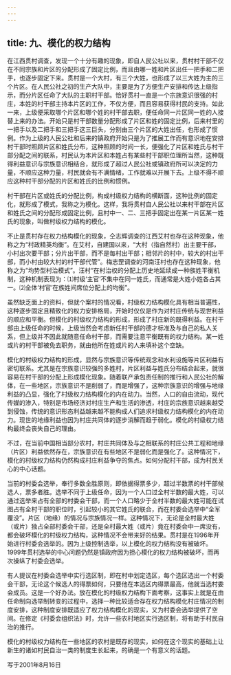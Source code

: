 ```yaml
---
---
---
```

title: 九、模化的权力结构
---



在江西贯村调查，发现一个十分有趣的现象，即自人民公社以来，贯村村干部不仅在不同宗族和片区的分配形成了固定比例，而且由哪一姓和片区出任一把手和二把手，也逐步固定下来。贯村是一个大村，有三个大姓，也形成了以三大姓为主的三个片区。在人民公社之初的生产大队中，主要是为了方便生产安排和传达上级指示，而分片区任命了大队的主职村干部。恰好贯村一直是一个宗族意识很强的村庄，本姓的村干部主持本片区的工作，不仅方便，而且容易获得村民的支持。如此一来，上级便采取哪个片区和哪个姓的村干部去职，便任命同一片区同一姓的人接替上来的办法。开始只是村干部数量分配形成了片区和姓的固定比例，后来村里的一把手以及二把手和三把手这三巨头，分别由三个片区的大姓出任，也形成了惯例。作为上级的人民公社和后来的镇政府开始只是为了推展工作而有意识地在安排村干部时照顾片区和姓氏分布，这种照顾的时间一长，便强化了片区和姓氏与村干部分配之间的联系，村民认为本片区和本姓占有某些村干部职位理所当然，这种既得利益意识与宗族意识相结合，就形成了超过人民公社或镇政府所可以决定的力量，不顺应这种力量，村民就会有不满情绪，工作就难以开展下去。上级不得不顺应这种村干部分配的片区和姓氏的比例和惯例。

村干部在片区或姓氏的分配比例，构成村级权力结构的横断面，这种比例的固定化，就形成了模式，我称之为模化。这样，我将贯村自人民公社以来村干部在片区和姓氏之间的分配形成固定比例，且村中一、二、三把手固定出在某一片区某一姓氏的现象，叫做村级权力结构的模化。

不止是贯村存在权力结构模化的现象，仝志辉调查的江西艾村也存在这种现象，他称之为“村政精英均衡”。在艾村，自建国以来，“大村（指自然村）出主要干部，小村出次要干部；分片出干部，而不是每村出干部；相邻片的村中，较大的村出干部，而小村由较大村的村干部代管”。梅志罡调查的河南汪村也存在这种现象，他称之为“均势型村治模式”。汪村“在村治权的分配上历史地延续成一种族姓平衡机制，这种机制表现为：⑴村级‘主官’不集中在同一姓氏，而通常是大姓小姓各占其一。⑵全体‘村官’在族姓间席位分配上的均衡”。

虽然缺乏面上的资料，但就个案村的情况看，村级权力结构模化具有相当普遍性，这种逐步固定且精致化的权力安排格局，开始时仅仅是作为对村庄传统与现世利益的顺应和平衡。但模化的村级权力结构的形成，形成了村庄新的既得利益。在村干部由上级任命的时候，上级当然会考虑新任村干部的德才标准及与自己的私人关系，但上级并不因此就随意任命村干部，而需要注意平衡既有的权力结构。某一姓或片的村干部被免去职务，就由他所在姓或片的人来填补这个空缺。

模化的村级权力结构的形成，显然与宗族意识等传统观念和水利设施等片区利益有密切联系。尤其是在宗族意识较强的多姓村，片区利益与姓氏分布结合起来，就很容易在村干部的分配上形成模化现象。随着联产承包责任制的推行和人民公社的解体，在一些地区，宗族意识不是削弱了，而是增强了，这种宗族意识的增强与地缘利益的凸显，强化了村级权力结构模化的内在动力。当然，人口的自由流动，现代传媒的渗入，特别是市场经济对村庄生产和生活的渗透，村庄的宗族意识越来越受到侵蚀，传统的意识形态利益越来越不能构成人们追求村级权力结构模化的内在动力。现世的地缘利益也因为村庄共同体的逐步消解而趋于弱化。模化的村级权力结构最终会丧失自己的理由。

不过，在当前中国相当部分农村，村庄共同体及与之相联系的村庄公共工程和地缘（片区）利益依然存在，宗族意识在有些地区不是弱化而是强化了。这种情况下，模化的村级权力结构仍然构成村庄利益争夺的焦点。如何分配村干部，成为村民关心的中心话题。

当前的村委会选举，奉行多数全胜原则，即依据得票多少，超过半数票的村干部候选人，票多者胜。选举不同于上级任命，因为一个人口过全村半数的最大姓，可以通过选举来占有全部的村委会干部，而一个人口略少于全村半数的最大姓可能在试图占有全村干部的职位时，引起较小的其它姓氏的联合，而在村委会选举中“全军覆没”。片区（地缘）的情况与宗族情况一样。这种情况下，无论是全村最大姓（或片）独占全部村委会干部，还是全村最大姓（或片）竟在村委会中一席没有，都会破坏模化的村级权力结构，这种情况不会带来好的结果。贯村是在1996年开始进行村委会选举的。因为上级控制选举，以上模化的权力结构没有被破坏。1999年贯村选举的中心问题仍然是镇政府因为担心模化的权力结构被破坏，而再次操纵了村委会选举。

有人提议在村委会选举中实行选区制，即在村中划定选区，每个选区选出一个村委会干部，无论这个候选人的得票如何，只要他在本选区内得票最高，他就当选村委会成员。这是一个好办法。放在模化的村级权力结构下面考察，这事实上就是在由任命制向选举制转变的过程中，选择一种比较适合存在权力结构模化村庄情况的制度安排，这种制度安排既适应了权力结构模化的现实，又为村委会选举提供了空间。在修定《村委会组织法》时，允许一些农村地区实行选区制，将有助于村民自治的推行。

模化的村级权力结构在一些地区的农村是既存的现实，如何在这个现实的基础上让新生的诸如村民自治一类的制度生长起来，的确是一个有意义的话题。

写于2001年8月16日